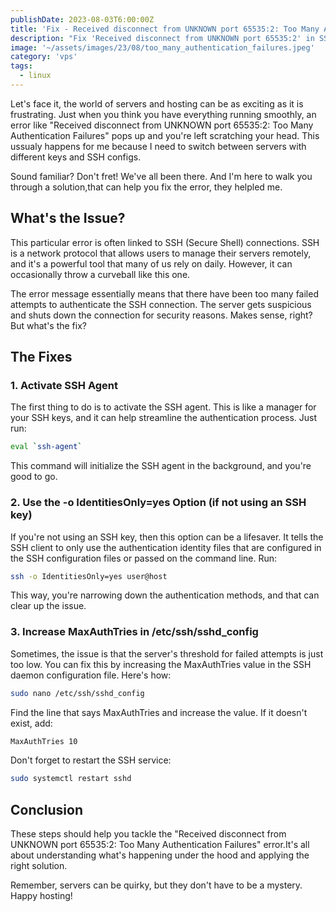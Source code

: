 ```yaml
---
publishDate: 2023-08-03T6:00:00Z
title: 'Fix - Received disconnect from UNKNOWN port 65535:2: Too Many Authentication Failures'
description: "Fix 'Received disconnect from UNKNOWN port 65535:2' in SSH with our guide. Learn to activate SSH agent, use options, and modify settings"
image: '~/assets/images/23/08/too_many_authentication_failures.jpeg'
category: 'vps'
tags:
  - linux
---
```


Let's face it, the world of servers and hosting can be as exciting as it is frustrating. Just when you think you have everything running smoothly, an error like "Received disconnect from UNKNOWN port 65535:2: Too Many Authentication Failures" pops up and you're left scratching your head. This ussualy happens for me because I need to switch between servers with different keys and SSH configs.

Sound familiar? Don't fret! We've all been there. And I'm here to walk you through a solution,that can help you fix the error, they helpled me.

## What's the Issue?

This particular error is often linked to SSH (Secure Shell) connections. SSH is a network protocol that allows users to manage their servers remotely, and it's a powerful tool that many of us rely on daily. However, it can occasionally throw a curveball like this one.

The error message essentially means that there have been too many failed attempts to authenticate the SSH connection. The server gets suspicious and shuts down the connection for security reasons. Makes sense, right? But what's the fix?

## The Fixes

### **1. Activate SSH Agent**

The first thing to do is to activate the SSH agent. This is like a manager for your SSH keys, and it can help streamline the authentication process. Just run:

```bash
eval `ssh-agent`
```

This command will initialize the SSH agent in the background, and you're good to go.

### **2. Use the -o IdentitiesOnly=yes Option (if not using an SSH key)**

If you're not using an SSH key, then this option can be a lifesaver. It tells the SSH client to only use the authentication identity files that are configured in the SSH configuration files or passed on the command line. Run:

```bash
ssh -o IdentitiesOnly=yes user@host
```

This way, you're narrowing down the authentication methods, and that can clear up the issue.

### **3. Increase MaxAuthTries in /etc/ssh/sshd_config**

Sometimes, the issue is that the server's threshold for failed attempts is just too low. You can fix this by increasing the MaxAuthTries value in the SSH daemon configuration file. Here's how:

```bash
sudo nano /etc/ssh/sshd_config
```

Find the line that says MaxAuthTries and increase the value. If it doesn't exist, add:

```bash
MaxAuthTries 10
```

Don't forget to restart the SSH service:

```bash
sudo systemctl restart sshd
```

## Conclusion

These steps should help you tackle the "Received disconnect from UNKNOWN port 65535:2: Too Many Authentication Failures" error.It's all about understanding what's happening under the hood and applying the right solution.

Remember, servers can be quirky, but they don't have to be a mystery. Happy hosting!
